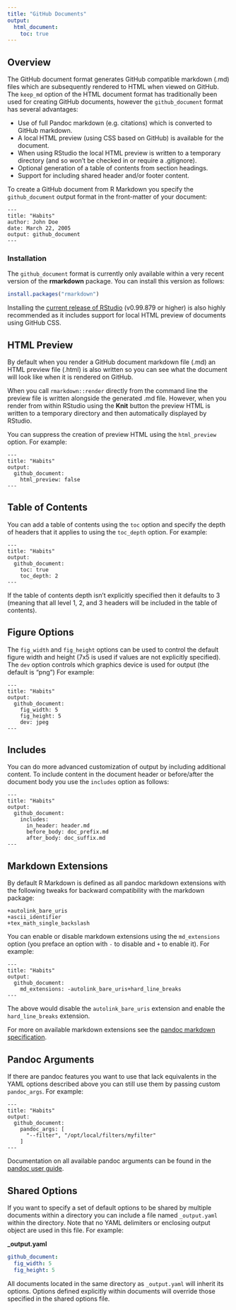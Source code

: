 ```yaml
---
title: "GitHub Documents"
output:
  html_document:
    toc: true
---
```


## Overview

The GitHub document format generates GitHub compatible markdown (.md) files which are subsequently rendered to HTML when viewed on GitHub. The `keep_md` option of the HTML document format has traditionally been used for creating GitHub documents, however the `github_document` format has several advantages:

- Use of full Pandoc markdown (e.g. citations) which is converted to GitHub markdown.
- A local HTML preview (using CSS based on GitHub) is available for the document.
- When using RStudio the local HTML preview is written to a temporary directory (and so won't be checked in or require a .gitignore).
- Optional generation of a table of contents from section headings.
- Support for including shared header and/or footer content.

To create a GitHub document from R Markdown you specify the `github_document` output format in the front-matter of your document:

    ---
    title: "Habits"
    author: John Doe
    date: March 22, 2005
    output: github_document
    ---

### Installation

The `github_document` format is currently only available within a very recent version of the **rmarkdown** package. You can install this version as follows:

```r
install.packages("rmarkdown")
```

Installing the [current release of RStudio](https://www.rstudio.com/products/rstudio/download/) (v0.99.879 or higher) is also highly recommended as it includes support for local HTML preview of documents using GitHub CSS.

## HTML Preview

By default when you render a GitHub document markdown file (.md) an HTML preview file (.html) is also written so you can see what the document will look like when it is rendered on GitHub. 

When you call `rmarkdown::render` directly from the command line the preview file is written alongside the generated .md file. However, when you render from within RStudio using the **Knit** button the preview HTML is written to a temporary directory and then automatically displayed by RStudio.

You can suppress the creation of preview HTML using the `html_preview` option. For example:

    ---
    title: "Habits"
    output:
      github_document:
        html_preview: false
    ---


## Table of Contents

You can add a table of contents using the `toc` option and specify the depth of headers that it applies to using the `toc_depth` option. For example:

    ---
    title: "Habits"
    output:
      github_document:
        toc: true
        toc_depth: 2
    ---

If the table of contents depth isn't explicitly specified then it defaults to 3 (meaning that all level 1, 2, and 3 headers will be included in the table of contents).

## Figure Options

The `fig_width` and  `fig_height` options can be used to control the default figure width and height (7x5 is used if values are not explicitly specified). The `dev` option controls which graphics device is used for output (the default is "png") For example:

    ---
    title: "Habits"
    output:
      github_document:
        fig_width: 5
        fig_height: 5
        dev: jpeg
    ---

## Includes

You can do more advanced customization of output by including additional content. To include content in the document header or before/after the document body you use the `includes` option as follows:

    ---
    title: "Habits"
    output:
      github_document:
        includes:
          in_header: header.md
          before_body: doc_prefix.md
          after_body: doc_suffix.md
    ---


## Markdown Extensions

By default R Markdown is defined as all pandoc markdown extensions with the following tweaks for backward compatibility with the markdown package:

```
+autolink_bare_uris
+ascii_identifier
+tex_math_single_backslash
```

You can enable or disable markdown extensions using the `md_extensions` option (you preface an option with `-` to disable and `+` to enable it). For example:

    ---
    title: "Habits"
    output:
      github_document:
        md_extensions: -autolink_bare_uris+hard_line_breaks
    ---

The above would disable the `autolink_bare_uris` extension and enable the `hard_line_breaks` extension. 

For more on available markdown extensions see the [pandoc markdown specification](http://pandoc.org/README.html#pandocs-markdown).


## Pandoc Arguments

If there are pandoc features you want to use that lack equivalents in the YAML options described above you can still use them by passing custom `pandoc_args`. For example:

    ---
    title: "Habits"
    output:
      github_document:
        pandoc_args: [
          "--filter", "/opt/local/filters/myfilter"
        ]
    ---

Documentation on all available pandoc arguments can be found in the [pandoc user guide](http://johnmacfarlane.net/pandoc/README.html#options).

## Shared Options

If you want to specify a set of default options to be shared by multiple documents within a directory you can include a file named `_output.yaml` within the directory. Note that no YAML delimiters or enclosing output object are used in this file. For example:

**\_output.yaml**

```yaml
github_document:
  fig_width: 5
  fig_height: 5
```

All documents located in the same directory as `_output.yaml` will inherit its options. Options defined explicitly within documents will override those specified in the shared options file.



